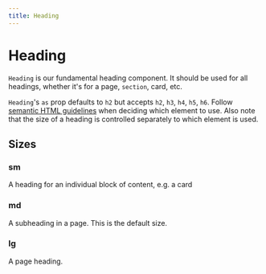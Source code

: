 ```yaml
---
title: Heading
---
```


# Heading

`Heading` is our fundamental heading component. It should be used for all headings, whether it's for a page, `section`, card, etc.

`Heading`'s `as` prop defaults to `h2` but accepts `h2`, `h3`, `h4`, `h5`, `h6`.
Follow [semantic HTML guidelines](https://webaim.org/techniques/semanticstructure/) when deciding which element to use. Also note that the size of a heading is controlled
separately to which element is used.

## Sizes

### sm

<Heading size="sm">
  A heading for an individual block of content, e.g. a card
</Heading>

### md

<Heading>A subheading in a page. This is the default size.</Heading>

### lg

<Heading size="large">A page heading.</Heading>

